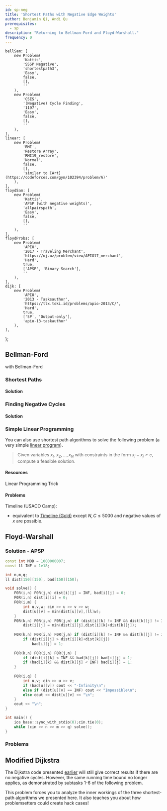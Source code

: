 ```yaml
---
id: sp-neg
title: 'Shortest Paths with Negative Edge Weights'
author: Benjamin Qi, Andi Qu
prerequisites:
  - sp
description: "Returning to Bellman-Ford and Floyd-Warshall."
frequency: 0
---
```



	bellSam: [
		new Problem(
			'Kattis',
			'SSSP Negative',
			'shortestpath3',
			'Easy',
			false,
			[],
			''
		),
		new Problem(
			'CSES',
			'(Negative) Cycle Finding',
			'1197',
			'Easy',
			false,
			[],
			''
		),
	],
	linear: [
		new Problem(
			'RMI',
			'Restore Array',
			'RMI19_restore',
			'Normal',
			false,
			[],
			'similar to [Art](https://codeforces.com/gym/102394/problem/A)'
		),
	],
	floydSam: [
		new Problem(
			'Kattis',
			'APSP (with negative weights)',
			'allpairspath',
			'Easy',
			false,
			[],
			''
		),
	],
	floydProbs: [
		new Problem(
			'APIO',
			'2017 - Traveling Merchant',
			'https://oj.uz/problem/view/APIO17_merchant',
			'Hard',
			true,
			['APSP', 'Binary Search'],
			''
		),
	],
	dijk: [
		new Problem(
			'APIO',
			'2013 - Tasksauthor',
			'https://tlx.toki.id/problems/apio-2013/C/',
			'Hard',
			true,
			['SP', 'Output-only'],
			'apio-13-taskauthor'
		),
	],
};

<!-- new Problem('SPOJ', 'Arbitrage', 'ARBITRAG', 'Easy', false, [], ''), -->

<!-- new Problem('CSES', 'High Score', '1673', 'Easy', false, [], ''), 
subpart of SSSP Negative -->

## Bellman-Ford

<Resources>
	<Resource
		source="cp-algo"
		title="Bellman-Ford"
		url="graph/bellman_ford.html"
		starred></Resource>
	<Resource
		source="cp-algo"
		title="Finding Negative Cycle"
		url="graph/finding-negative-cycle-in-graph.html"
		starred>with Bellman-Ford</Resource>
	<Resource source="CP2" title="4.4.4 - SSSP with Negative Weight Cycle"></Resource>
</Resources>

<!-- 	<Resource
		source="TC"
		title="Intro to Graphs Section 3"
		url="introduction-to-graphs-and-their-data-structures-section-3/"
	></Resource> -->

### Shortest Paths

<FocusProblem problem={problems.bellSam[0]} />

#### Solution

<IncompleteSection />

### Finding Negative Cycles

<FocusProblem problem={problems.bellSam[1]} />

#### Solution

<IncompleteSection />

### Simple Linear Programming

You can also use shortest path algorithms to solve the following problem (a very simple [linear program](https://en.wikipedia.org/wiki/Linear_programming)).

> Given variables $x_1,x_2,\ldots,x_N$ with constraints in the form $x_i-x_j\ge c$, compute a feasible solution.

#### Resources

<Resources>
	<Resource
		source="MIT"
		title="Slides from Intro to Algorithms"
		url="https://www.cs.rit.edu/~spr/COURSES/ALG/MIT/lec18.pdf"
	>
		Linear Programming Trick
	</Resource>
</Resources>

#### Problems

Timeline (USACO Camp):

- equivalent to [Timeline (Gold)](http://www.usaco.org/index.php?page=viewproblem2&cpid=1017) except $N,C\le 5000$ and negative values of $x$ are possible.

<Problems problems={problems.linear} />

## Floyd-Warshall

<FocusProblem problem={problems.floydSam[0]} />

### Solution - APSP

<LanguageSection>

<CPPSection>

```cpp
const int MOD = 1000000007;
const ll INF = 1e18;

int n,m,q;
ll dist[150][150], bad[150][150];

void solve() {
    F0R(i,n) F0R(j,n) dist[i][j] = INF, bad[i][j] = 0;
    F0R(i,n) dist[i][i] = 0;
    F0R(i,m) {
        int u,v,w; cin >> u >> v >> w;
        dist[u][v] = min(dist[u][v],(ll)w);
    }
    F0R(k,n) F0R(i,n) F0R(j,n) if (dist[i][k] != INF && dist[k][j] != INF) 
        dist[i][j] = min(dist[i][j],dist[i][k]+dist[k][j]);
    
    F0R(k,n) F0R(i,n) F0R(j,n) if (dist[i][k] != INF && dist[k][j] != INF)  
        if (dist[i][j] > dist[i][k]+dist[k][j])
            bad[i][j] = 1;
            
    F0R(k,n) F0R(i,n) F0R(j,n) {
        if (dist[i][k] < INF && bad[k][j]) bad[i][j] = 1;
        if (bad[i][k] && dist[k][j] < INF) bad[i][j] = 1;
    }
    
    F0R(i,q) {
        int u,v; cin >> u >> v;
        if (bad[u][v]) cout << "-Infinity\n";
        else if (dist[u][v] == INF) cout << "Impossible\n";
        else cout << dist[u][v] << "\n";
    }
    cout << "\n";
}

int main() {
    ios_base::sync_with_stdio(0);cin.tie(0);
    while (cin >> n >> m >> q) solve();
}
```

</CPPSection>

</LanguageSection>

### Problems

<Problems problems={problems.floydProbs} />

## Modified Dijkstra

<!-- Can also use [Shortest Path Faster Algorithm](https://en.wikipedia.org/wiki/Shortest_Path_Faster_Algorithm) or  -->

The Dijkstra code presented [earlier](/gold/sp#omlog-n-implementation) will still give correct results if there are no negative cycles. However, the same running time bound no longer applies, as demonstrated by subtasks 1-6 of the following problem.

<Problems problems={problems.dijk} />

This problem forces you to analyze the inner workings of the three shortest-path algorithms we presented here. It also teaches you about how problemsetters could create hack cases!
